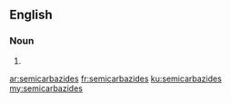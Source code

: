 ==English==

===Noun===
{{head|en}}

# {{plural of|semicarbazide}}

[[ar:semicarbazides]]
[[fr:semicarbazides]]
[[ku:semicarbazides]]
[[my:semicarbazides]]